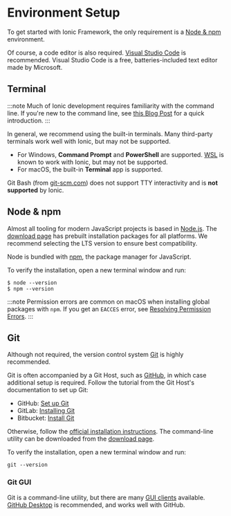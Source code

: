 # Environment Setup

To get started with Ionic Framework, the only requirement is a [Node & npm](#node-npm) environment.

Of course, a code editor is also required. [Visual Studio Code](https://code.visualstudio.com/) is recommended. Visual Studio Code is a free, batteries-included text editor made by Microsoft.

## Terminal

:::note
Much of Ionic development requires familiarity with the command line. If you're new to the command line, see [this Blog Post](https://ionicframework.com/blog/new-to-the-command-line/) for a quick introduction.
:::

In general, we recommend using the built-in terminals. Many third-party terminals work well with Ionic, but may not be supported.

- For Windows, **Command Prompt** and **PowerShell** are supported. <a href="https://docs.microsoft.com/en-us/windows/wsl/faq" target="_blank">WSL</a> is known to work with Ionic, but may not be supported.
- For macOS, the built-in **Terminal** app is supported.

Git Bash (from <a href="https://git-scm.com" target="_blank">git-scm.com</a>) does not support TTY interactivity and is **not supported** by Ionic.

## Node & npm

Almost all tooling for modern JavaScript projects is based in [Node.js](../reference/glossary.md#node). The [download page](https://nodejs.org/en/download/) has prebuilt installation packages for all platforms. We recommend selecting the LTS version to ensure best compatibility.

Node is bundled with [npm](../reference/glossary.md#npm), the package manager for JavaScript.

To verify the installation, open a new terminal window and run:

```shell
$ node --version
$ npm --version
```

:::note
Permission errors are common on macOS when installing global packages with `npm`. If you get an `EACCES` error, see [Resolving Permission Errors](../developing/tips.md#resolving-permission-errors).
:::

## Git

Although not required, the version control system [Git](../reference/glossary.md#git) is highly recommended.

Git is often accompanied by a Git Host, such as [GitHub](https://github.com/), in which case additional setup is required. Follow the tutorial from the Git Host's documentation to set up Git:

- GitHub: [Set up Git](https://help.github.com/en/articles/set-up-git)
- GitLab: [Installing Git](https://docs.gitlab.com/ee/topics/git/how_to_install_git)
- Bitbucket: [Install Git](https://www.atlassian.com/git/tutorials/install-git)

Otherwise, follow the [official installation instructions](https://git-scm.com/book/en/v2/Getting-Started-Installing-Git). The command-line utility can be downloaded from the [download page](https://git-scm.com/downloads).

To verify the installation, open a new terminal window and run:

```shell
git --version
```

### Git GUI

Git is a command-line utility, but there are many [GUI clients](https://git-scm.com/downloads/guis/) available. [GitHub Desktop](https://desktop.github.com/) is recommended, and works well with GitHub.
